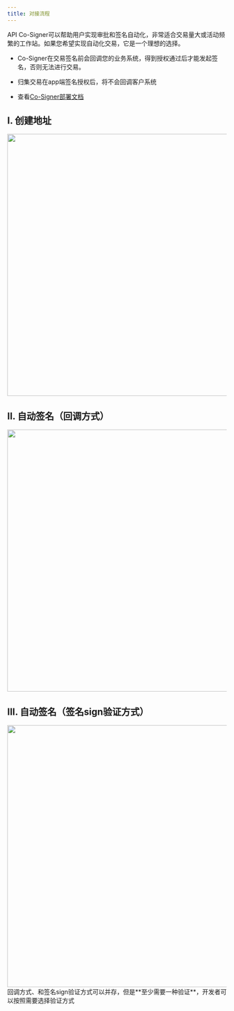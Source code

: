 ---
title: 对接流程
---

API Co-Signer可以帮助用户实现审批和签名自动化，非常适合交易量大或活动频繁的工作站。如果您希望实现自动化交易，它是一个理想的选择。

* Co-Signer在交易签名前会回调您的业务系统，得到授权通过后才能发起签名，否则无法进行交易。

* 归集交易在app端签名授权后，将不会回调客户系统

* 查看[Co-Signer部署文档](/api-references/mpc-apis/co-signer/deploy)

## I. 创建地址

<div className="w-full flex items-center justify-center">
    <img src="/images/apis/1_cn.png" width="600"/>
</div>

## II. 自动签名（回调方式）

<div className="w-full flex items-center justify-center">
    <img src="/images/apis/2_cn.png" width="600"/>
</div>

## III. 自动签名（签名sign验证方式）

<div className="w-full flex items-center justify-center">
    <img src="/images/apis/3_cn.png" width="600"/>
</div>

<Tip>
回调方式、和签名sign验证方式可以并存，但是**至少需要一种验证**，开发者可以按照需要选择验证方式
</Tip>